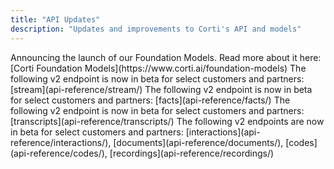 ```yaml
---
title: "API Updates"
description: "Updates and improvements to Corti's API and models"
---
```


<Update label="2025-01-28">
  Announcing the launch of our Foundation Models. Read more about it here: [Corti Foundation Models](https://www.corti.ai/foundation-models)
</Update>

<Update label="2024-01-27">
  The following v2 endpoint is now in beta for select customers and partners: [stream](api-reference/stream/)
</Update>

<Update label="2024-01-15">
  The following v2 endpoint is now in beta for select customers and partners: [facts](api-reference/facts/)
</Update>

<Update label="2024-12-16">
  The following v2 endpoint is now in beta for select customers and partners: [transcripts](api-reference/transcripts/)
</Update>

<Update label="2024-11-01">
  The following v2 endpoints are now in beta for select customers and partners: [interactions](api-reference/interactions/), [documents](api-reference/documents/), [codes](api-reference/codes/), [recordings](api-reference/recordings/)
</Update>